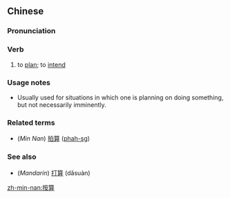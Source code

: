 ==Chinese==
{{zh-forms}}

===Pronunciation===
{{zh-pron
|mn=àn-sǹg
|cat=v
}}

===Verb===
{{zh-verb}}

# {{lb|zh|Min Nan}} to [[plan]]; to [[intend]]

===Usage notes===
* Usually used for situations in which one is planning on doing something, but not necessarily imminently.

===Related terms===
* (''Min Nan'') [[拍算]] ([[phah-sǹg|phah-s{{lang|und|sc=Latinx|ǹ}}g]])

===See also===
* (''Mandarin'') [[打算]] (dǎsuàn)

[[zh-min-nan:按算]]